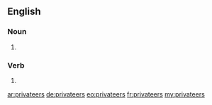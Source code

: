 ==English==

===Noun===
{{head|en|plural}}

# {{plural of|privateer|lang=en}}

===Verb===
{{head|en|verb form}}

# {{en-third-person singular of|privateer}}

[[ar:privateers]]
[[de:privateers]]
[[eo:privateers]]
[[fr:privateers]]
[[my:privateers]]